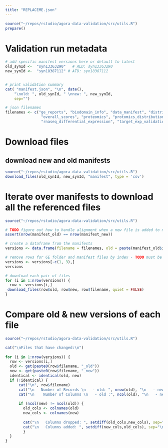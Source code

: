 ```yaml
---
title: "REPLACEME.json"
---
```


```r
source("~/repos/rstudio/agora-data-validation/src/utils.R")
prepare()
```

# Validation run metadata
```r
# add specific manifest versions here or default to latest
old_synId <-  "syn13363290"   # ALD: syn13363290
new_synId <-  "syn18387112" # ATD: syn18387112


# print validation summary
cat( "manifest.json", "\n", date(),
    "\nold: ", old_synId, " \nnew: ", new_synId,
    sep="")

# json filenames
filenames <- c("ge_reports", "biodomain_info", "data_manifest", "distribution_data", "gene_info", "genes_biodomains", "metabolomics", "network", "neuropath_corr",
                "overall_scores", "proteomics", "protomics_distribution_data", "proteomics_srm", "proteomics_tmt", "rna_distribution_data",
                "rnaseq_differential_expression", "target_exp_validation_harmonized", "team_info")
```

# Download files
## download new and old manifests
```r
source("~/repos/rstudio/agora-data-validation/src/utils.R")
download_files(old_synId, new_synId, "manifest", type = 'csv')
```



# Iterate over manifests to download all the referenced files
```r
source("~/repos/rstudio/agora-data-validation/src/utils.R")

# TODO figure out how to handle alignment when a new file is added to manifest_new
assert(nrow(manifest_old) == nrow(manifest_new))

# create a dataframe from the manifests
versions <- data.frame(filename = filenames, old = paste(manifest_old$id, manifest_old$version, sep = "."), new = paste(manifest_new$id, manifest_new$version, sep = "."))

# remove rows for GE folder and manifest files by index - TODO must be manually updated if the indexes change
versions <- versions[-c(1, 3),]
versions

# download each pair of files
for (i in 1:nrow(versions)) {
  row <- versions[i,]
 download_files(row$old, row$new, row$filename, quiet = FALSE)
}
```


# Compare old & new versions of each file 
```r
source("~/repos/rstudio/agora-data-validation/src/utils.R")

cat("\nFiles that have changed:\n")
      
for (i in 1:nrow(versions)) {
  row <- versions[i,]
  old <- get(paste0(row$filename, "_old"))
  new <- get(paste0(row$filename, "_new"))
  identical <- identical(old, new)
  if (!identical) {
      cat("\n", row$filename)
      cat("\n   Number of Records \n   - old: ", nrow(old), "\n   - new: ", nrow(new), "\n   - change: ", nrow(new) - nrow(old), "\n")
      cat("\n    Number of Columns \n   - old :", ncol(old), "\n   - new: ", ncol(new), "\n   - change: ", ncol(new) - ncol(old), "\n")
      
      if (ncol(new) != ncol(old)) {
        old_cols <- colnames(old)
        new_cols <- colnames(new)
    
        cat("\n   Columns dropped: ", setdiff(old_cols,new_cols), sep="\n   - ")
        cat("\n   Columns added: ", setdiff(new_cols,old_cols), sep="\n   - ")
        }
  }
}
```


